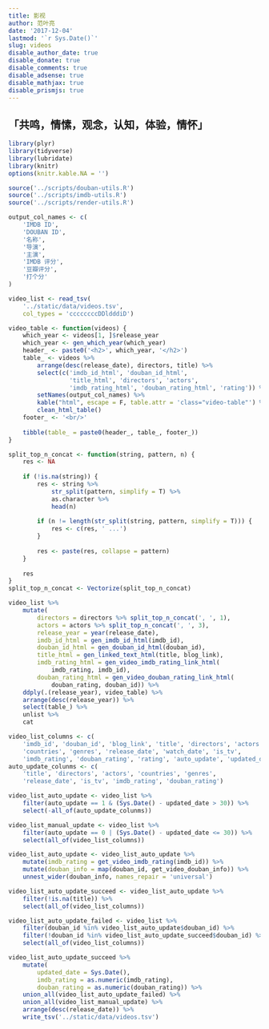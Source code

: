 ```yaml
---
title: 影视
author: 范叶亮
date: '2017-12-04'
lastmod: '`r Sys.Date()`'
slug: videos
disable_author_date: true
disable_donate: true
disable_comments: true
disable_adsense: true
disable_mathjax: true
disable_prismjs: true
---
```


## 「共鸣，情愫，观念，认知，体验，情怀」

```r
library(plyr)
library(tidyverse)
library(lubridate)
library(knitr)
options(knitr.kable.NA = '')

source('../scripts/douban-utils.R')
source('../scripts/imdb-utils.R')
source('../scripts/render-utils.R')
```

```r
output_col_names <- c(
    'IMDB ID',
    'DOUBAN ID',
    '名称',
    '导演',
    '主演',
    'IMDB 评分',
    '豆瓣评分',
    '打个分'
)

video_list <- read_tsv(
    '../static/data/videos.tsv',
    col_types = 'ccccccccDDldddiD')

video_table <- function(videos) {
    which_year <- videos[1, ]$release_year
    which_year <- gen_which_year(which_year)
    header_ <- paste0('<h2>', which_year, '</h2>')
    table_ <- videos %>%
        arrange(desc(release_date), directors, title) %>%
        select(c('imdb_id_html', 'douban_id_html',
                 'title_html', 'directors', 'actors',
                 'imdb_rating_html', 'douban_rating_html', 'rating')) %>%
        setNames(output_col_names) %>%
        kable("html", escape = F, table.attr = 'class="video-table"') %>%
        clean_html_table()
    footer_ <- '<br/>'
    
    tibble(table_ = paste0(header_, table_, footer_))
}

split_top_n_concat <- function(string, pattern, n) {
    res <- NA
    
    if (!is.na(string)) {
        res <- string %>%
            str_split(pattern, simplify = T) %>%
            as.character %>%
            head(n)
        
        if (n != length(str_split(string, pattern, simplify = T))) {
            res <- c(res, ' ...')
        }
        
        res <- paste(res, collapse = pattern)
    }
    
    res
}
split_top_n_concat <- Vectorize(split_top_n_concat)

video_list %>%
    mutate(
        directors = directors %>% split_top_n_concat(', ', 1),
        actors = actors %>% split_top_n_concat(', ', 3),
        release_year = year(release_date),
        imdb_id_html = gen_imdb_id_html(imdb_id),
        douban_id_html = gen_douban_id_html(douban_id),
        title_html = gen_linked_text_html(title, blog_link),
        imdb_rating_html = gen_video_imdb_rating_link_html(
            imdb_rating, imdb_id),
        douban_rating_html = gen_video_douban_rating_link_html(
            douban_rating, douban_id)) %>%
    ddply(.(release_year), video_table) %>%
    arrange(desc(release_year)) %>%
    select(table_) %>%
    unlist %>%
    cat
```

```r
video_list_columns <- c(
    'imdb_id', 'douban_id', 'blog_link', 'title', 'directors', 'actors',
    'countries', 'genres', 'release_date', 'watch_date', 'is_tv',
    'imdb_rating', 'douban_rating', 'rating', 'auto_update', 'updated_date')
auto_update_colunms <- c(
    'title', 'directors', 'actors', 'countries', 'genres',
    'release_date', 'is_tv', 'imdb_rating', 'douban_rating')

video_list_auto_update <- video_list %>%
    filter(auto_update == 1 & (Sys.Date() - updated_date > 30)) %>%
    select(-all_of(auto_update_colunms))

video_list_manual_update <- video_list %>%
    filter(auto_update == 0 | (Sys.Date() - updated_date <= 30)) %>%
    select(all_of(video_list_columns))

video_list_auto_update <- video_list_auto_update %>%
    mutate(imdb_rating = get_video_imdb_rating(imdb_id)) %>%
    mutate(douban_info = map(douban_id, get_video_douban_info)) %>%
    unnest_wider(douban_info, names_repair = 'universal')

video_list_auto_update_succeed <- video_list_auto_update %>%
    filter(!is.na(title)) %>%
    select(all_of(video_list_columns))

video_list_auto_update_failed <- video_list %>%
    filter(douban_id %in% video_list_auto_update$douban_id) %>%
    filter(!douban_id %in% video_list_auto_update_succeed$douban_id) %>%
    select(all_of(video_list_columns))

video_list_auto_update_succeed %>%
    mutate(
        updated_date = Sys.Date(),
        imdb_rating = as.numeric(imdb_rating),
        douban_rating = as.numeric(douban_rating)) %>%
    union_all(video_list_auto_update_failed) %>%
    union_all(video_list_manual_update) %>%
    arrange(desc(release_date)) %>%
    write_tsv('../static/data/videos.tsv')
```

